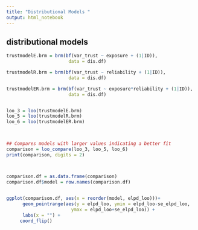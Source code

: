 ```yaml
---
title: "Distributional Models "
output: html_notebook
---
```




## distributional models 
```r


trustmodelE.brm = brm(bf(var_trust ~ exposure + (1|ID)), 
                       data = dis.df)

trustmodelR.brm = brm(bf(var_trust ~ reliability + (1|ID)), 
                       data = dis.df)

trustmodelER.brm = brm(bf(var_trust ~ exposure*reliability + (1|ID)), 
                       data = dis.df)


loo_3 = loo(trustmodelE.brm)
loo_5 = loo(trustmodelR.brm)
loo_6 = loo(trustmodelER.brm)

 

## Compares models with larger values indicating a better fit
comparison = loo_compare(loo_3, loo_5, loo_6)
print(comparison, digits = 2)



comparison.df = as.data.frame(comparison)
comparison.df$model = row.names(comparison.df)

 
ggplot(comparison.df, aes(x = reorder(model, elpd_loo)))+
      geom_pointrange(aes(y = elpd_loo, ymin = elpd_loo-se_elpd_loo, 
                        ymax = elpd_loo+se_elpd_loo)) +
      labs(x = "") +
     coord_flip()

```





